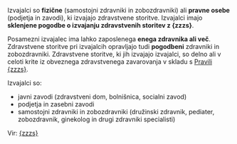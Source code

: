 

Izvajalci so **fizične** (samostojni zdravniki in zobozdravniki) ali **pravne osebe**
(podjetja in zavodi), ki izvajajo zdravstvene storitve. Izvajalci imajo **sklenjene pogodbe o
izvajanju zdravstvenih storitev z {zzzs}**.

Posamezni izvajalec ima lahko zaposlenega **enega zdravnika ali več**. Zdravstvene storitve pri
izvajalcih opravljajo tudi **pogodbeni** zdravniki in zobozdravniki.
Zdravstvene storitve, ki jih izvajajo izvajalci, so delno ali v celoti krite iz obveznega
zdravstvenega zavarovanja v skladu s [Pravili {zzzs}](https://www.zzzs.si/?id=126&detail=5580D0555F5A1FEAC1256CFB003BB45C).

Izvajalci so:

- javni zavodi (zdravstveni dom, bolnišnica, socialni zavod)
- podjetja in zasebni zavodi
- samostojni zdravniki in zobozdravniki (družinski zdravnik, pediater, zobozdravnik, ginekolog in drugi zdravniki specialisti)

Vir: [{zzzs}](https://www.zzzs.si/zzzs-api/izvajalci-zdravstvenih-storitev/po-vrsti-izvajalcev/)
